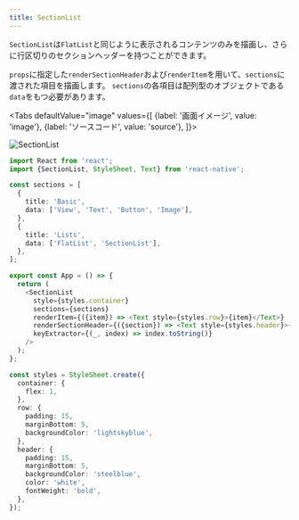 ```yaml
---
title: SectionList
---
```



`SectionList`は`FlatList`と同じように表示されるコンテンツのみを描画し、さらに行区切りのセクションヘッダーを持つことができます。

`props`に指定した`renderSectionHeader`および`renderItem`を用いて、`sections`に渡された項目を描画します。
`sections`の各項目は配列型のオブジェクトである`data`をもつ必要があります。

<!-- textlint-disable ja-technical-writing/sentence-length -->

<Tabs
  defaultValue="image"
  values={[
    {label: '画面イメージ', value: 'image'},
    {label: 'ソースコード', value: 'source'},
  ]}>

<!-- textlint-enable ja-technical-writing/sentence-length -->

<TabItem value="image">

![SectionList](section-list.png)

</TabItem>

<TabItem value="source">

```typescript jsx title="/src/App.tsx"
import React from 'react';
import {SectionList, StyleSheet, Text} from 'react-native';

const sections = [
  {
    title: 'Basic',
    data: ['View', 'Text', 'Button', 'Image'],
  },
  {
    title: 'Lists',
    data: ['FlatList', 'SectionList'],
  },
];

export const App = () => {
  return (
    <SectionList
      style={styles.container}
      sections={sections}
      renderItem={({item}) => <Text style={styles.row}>{item}</Text>}
      renderSectionHeader={({section}) => <Text style={styles.header}>{section.title}</Text>}
      keyExtractor={(_, index) => index.toString()}
    />
  );
};

const styles = StyleSheet.create({
  container: {
    flex: 1,
  },
  row: {
    padding: 15,
    marginBottom: 5,
    backgroundColor: 'lightskyblue',
  },
  header: {
    padding: 15,
    marginBottom: 5,
    backgroundColor: 'steelblue',
    color: 'white',
    fontWeight: 'bold',
  },
});
```

</TabItem>
</Tabs>
